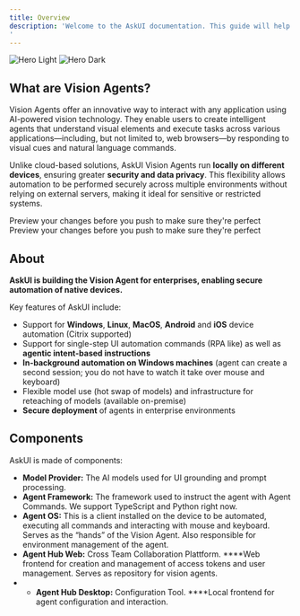 ```yaml
---
title: Overview
description: 'Welcome to the AskUI documentation. This guide will help you understand what Vision Agents are, their key features, benefits, and how they can empower you to build intelligent UI agents using AI vision technology.
'
---
```


<img
  className="block dark:hidden"
  src="./images/agent-os.png"
  alt="Hero Light"
/>
<img
  className="hidden dark:block"
  src="./images/agent-os.png"
  alt="Hero Dark"
/>

## What are Vision Agents?

Vision Agents offer an innovative way to interact with any application using AI-powered vision technology. They enable users to create intelligent agents that understand visual elements and execute tasks across various applications—including, but not limited to, web browsers—by responding to visual cues and natural language commands. 

Unlike cloud-based solutions, AskUI Vision Agents run **locally on different devices**, ensuring greater **security and data privacy**. This flexibility allows automation to be performed securely across multiple environments without relying on external servers, making it ideal for sensitive or restricted systems.

<CardGroup cols={2}>
  <Card
    title="Installation Guide"
    icon="book"
    href="/introduction/02-getting-started/02-installation-guide"
  >
      Preview your changes before you push to make sure they're perfect

  </Card>
  <Card
    title="Quickstart Tutorial"
    icon="lightbulb"
    href="/introduction/02-getting-started/03-quickstart"
  >
    Preview your changes before you push to make sure they're perfect
  </Card>
</CardGroup>

## About

**AskUI is building the Vision Agent for enterprises, enabling secure automation of native devices.**

Key features of AskUI include:

- Support for **Windows**, **Linux**, **MacOS**, **Android** and **iOS** device automation (Citrix supported)
- Support for single-step UI automation commands (RPA like) as well as **agentic intent-based instructions**
- **In-background automation on Windows machines** (agent can create a second session; you do not have to watch it take over mouse and keyboard)
- Flexible model use (hot swap of models) and infrastructure for reteaching of models (available on-premise)
- **Secure deployment** of agents in enterprise environments


## Components

AskUI is made of components:

- **Model Provider:** The AI models used for UI grounding and prompt processing.
- **Agent Framework:** The framework used to instruct the agent with Agent Commands. We support TypeScript and Python right now.
- **Agent OS:** This is a client installed on the device to be automated, executing all commands and interacting with mouse and keyboard. Serves as the “hands” of the Vision Agent. Also responsible for environment management of the agent.
- **Agent Hub Web:** Cross Team Collaboration Plattform. ****Web frontend for creation and management of access tokens and user management. Serves as repository for vision agents.
- - **Agent Hub Desktop:** Configuration Tool. ****Local frontend for agent configuration and interaction. 



	

